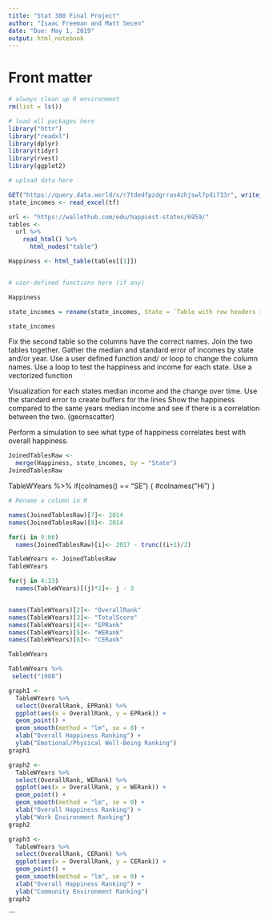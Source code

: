 ```yaml
---
title: "Stat 380 Final Project"
author: "Isaac Freeman and Matt Secen"
date: "Due: May 1, 2019"
output: html_notebook
---
```


# Front matter

```r
# always clean up R environment
rm(list = ls())

# load all packages here
library("httr")
library("readxl")
library(dplyr)
library(tidyr)
library(rvest)
library(ggplot2)

# upload data here

GET("https://query.data.world/s/r7tdedfpzdgrras4zhjswl7pdi733r", write_disk(tf <- tempfile(fileext = ".xlsx")))
state_incomes <- read_excel(tf)

url <- "https://wallethub.com/edu/happiest-states/6959/" 
tables <- 
  url %>%
    read_html() %>% 
      html_nodes("table")

Happiness <- html_table(tables[[1]])


# user-defined functions here (if any)

```

```r
Happiness
```

```r
state_incomes = rename(state_incomes, State = `Table with row headers in column A and column headers in rows 4 and 5`)
```

```r
state_incomes
```

Fix the second table so the columns have the correct names.
Join the two tables together. Gather the median and standard error of incomes by state and/or year.
Use a user defined function and/ or loop to change the column names.
Use a loop to test the happiness and income for each state.
Use a vectorized function

Visualization for each states median income and the change over time.
Use the standard error to create buffers for the lines
Show the happiness compared to the same years median income and see if there is a correlation between the two. (geomscatter)

Perform a simulation to see what type of happiness correlates best with overall happiness.

```r
JoinedTablesRaw <-
  merge(Happiness, state_incomes, by = "State")
JoinedTablesRaw
```
TableWYears %>%
  if(colnames() == "SE") {
    #colnames("Hi")
  }
```r
# Rename a column in R

names(JoinedTablesRaw)[7]<- 2014
names(JoinedTablesRaw)[8]<- 2014

for(i in 9:66)
  names(JoinedTablesRaw)[i]<- 2017 - trunc((i+1)/2)

TableWYears <- JoinedTablesRaw
TableWYears

for(j in 4:33)
  names(TableWYears)[(j)*2]<- j - 3


names(TableWYears)[2]<- "OverallRank"
names(TableWYears)[3]<- "TotalScore"
names(TableWYears)[4]<- "EPRank"
names(TableWYears)[5]<- "WERank"
names(TableWYears)[6]<- "CERank"

TableWYears


```

```r
TableWYears %>% 
 select("1988")
```

```r
graph1 <- 
  TableWYears %>%
  select(OverallRank, EPRank) %>%
  ggplot(aes(x = OverallRank, y = EPRank)) + 
  geom_point() + 
  geom_smooth(method = "lm", se = 0) + 
  xlab("Overall Happiness Ranking") + 
  ylab("Emotional/Physical Well-Being Ranking")
graph1
```

```r
graph2 <- 
  TableWYears %>%
  select(OverallRank, WERank) %>%
  ggplot(aes(x = OverallRank, y = WERank)) + 
  geom_point() + 
  geom_smooth(method = "lm", se = 0) + 
  xlab("Overall Happiness Ranking") + 
  ylab("Work Environment Ranking")
graph2
```

```r
graph3 <- 
  TableWYears %>%
  select(OverallRank, CERank) %>%
  ggplot(aes(x = OverallRank, y = CERank)) + 
  geom_point() + 
  geom_smooth(method = "lm", se = 0) + 
  xlab("Overall Happiness Ranking") + 
  ylab("Community Environment Ranking")
graph3
```
```



